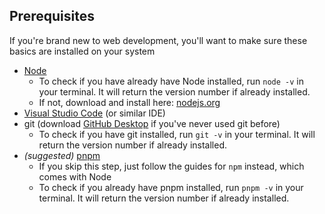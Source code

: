 ## Prerequisites

If you're brand new to web development, you'll want to make sure these basics are installed on your system

- [Node](https://nodejs.org/en)
  - To check if you have already have Node installed, run `node -v` in your terminal. It will return the version number if already installed.
  - If not, download and install here: [nodejs.org](https://nodejs.org/en)
- [Visual Studio Code](https://code.visualstudio.com/download) (or similar IDE)
- git (download [GitHub Desktop](https://github.com/apps/desktop) if you've never used git before)
  - To check if you have git installed, run `git -v` in your terminal. It will return the version number if already installed.
- _(suggested)_ [pnpm](https://pnpm.io/installation)
  - If you skip this step, just follow the guides for `npm` instead, which comes with Node
  - To check if you already have pnpm installed, run `pnpm -v` in your terminal. It will return the version number if already installed.
